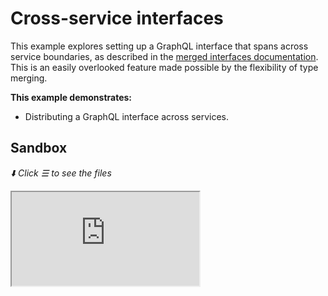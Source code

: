 # Cross-service interfaces

This example explores setting up a GraphQL interface that spans across service boundaries, as described in the [merged interfaces documentation](/docs/approaches/type-merging#merged-interfaces). This is an easily overlooked feature made possible by the flexibility of type merging.

**This example demonstrates:**

- Distributing a GraphQL interface across services.

## Sandbox

_⬇️ Click ☰ to see the files_

<iframe
  src="https://codesandbox.io/embed/github/ardatan/schema-stitching/tree/master/examples/type-merging-interfaces?codemirror=1&fontsize=14&initialpath=/graphql&theme=dark"
  className="mt-6 w-full h-[500px] rounded-md"
  title="type-merging-interfaces"
  allow="geolocation; microphone; camera; midi; vr; accelerometer; gyroscope; payment; ambient-light-sensor; encrypted-media; usb"
  sandbox="allow-forms allow-modals allow-popups allow-presentation allow-same-origin allow-scripts"
/>

> You can also see the project on GitHub [here](https://github.com/ardatan/schema-stitching/tree/master/examples/type-merging-interfaces).

The following service is available for interactive queries:

- **Stitched gateway:** listening on 4000/graphql

For simplicity, all subservices in this example are run locally by the gateway server. You could easily break out any subservice into a standalone remote server following the [combining local and remote schemas](../combining-local-and-remote-schemas) example.

## Summary

Visit the stitched gateway and try running the following query:

```graphql
query {
  storefront(id: "1") {
    id
    name
    productOfferings {
      __typename
      id
      name
      price
      ... on ProductDeal {
        products {
          name
          price
        }
      }
    }
  }
}
```

If you study the results here, `Storefront.productOfferings` field returns the `ProductOffering` interface:

```graphql
# Products schema
interface ProductOffering {
  id: ID!
  name: String!
  price: Float!
}
```

This interface is implemented by two types:

- `Product`: a basic product record from the Products service.
- `ProductDeal`: a wrapper for a set of products given a special price, managed in the Storefronts service.

The oddity here is that the Storefronts service knows `Product` only with an `id` field, therefore Storefronts is not able to implement the full interface, it may only implement a subset of it:

```graphql
# Storefronts schema
interface ProductOffering {
  id: ID!
}
```

This is where the flexibility of type merging really shines. By virtue of the merge, `ProductDeal` will adopt the full `ProductOffering` interface in the combined gateway schema.

However, that means the gateway schema provides an interface of fields for a type that the underlying subservice does _not_ provide. This difference in interface fields is automatically translated using typed fragments. For example, try the following query:

```graphql
query {
  storefront(id: "1") {
    productOfferings {
      id
      name
      price
    }
  }
}
```

The above requests the full `ProductOffering` interface from the gateway schema. Comparing this to the query delegated to the Storefronts subservice, you'll see that the interface selections have been expanded into typed fragments that are compatible with the Storefronts schema:

```graphql
query ($graphqlTools0__v0_id: ID!) {
  graphqlTools0_storefront: storefront(id: $graphqlTools0__v0_id) {
    productOfferings {
      id
      ... on Product {
        __typename
        id
      }
      ... on ProductDeal {
        __typename
        name
        price
      }
      __typename
    }
  }
}
```
